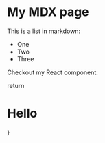 # My MDX page

This is a list in markdown:

- One
- Two
- Three

Checkout my React component:

  return <h1>Hello <Thing /></h1>

}
